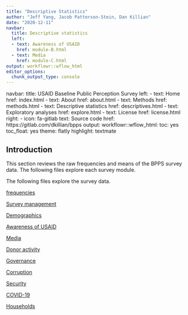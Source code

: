 ```yaml
---
title: "Descriptive Statistics"
author: "Jeff Yang, Jacob Patterson-Stein, Dan Killian"
date: "2020-12-11"
navbar:
  title: Descriptive statistics
  left:
  - text: Awareness of USAID
    href: module-B.html
  - text: Media
    href: module-C.html
output: workflowr::wflow_html
editor_options:
  chunk_output_type: console
---
```



navbar:
  title: USAID Baseline Public Perception Survey
  left:
  - text: Home
    href: index.html
  - text: About
    href: about.html
  - text: Methods
    href: methods.html
  - text: Descriptive statistics
    href: descriptives.html
  - text: Exploratory analyses
    href: explore.html
  - text: License
    href: license.html
  right:
  - icon: fa-gitlab
    text: Source code
    href: https://gitlab.com/dkillian/bpps
output:
  workflowr::wflow_html:
    toc: yes
    toc_float: yes
    theme: flatly
    highlight: textmate
    
    

## Introduction

This section reviews the raw frequencies and means of the BPPS survey data. The following files explore each survey module. 

The following files explore the survey data. 

[frequencies](frequencies.html)

[Survey management](module-A.html)

[Demographics](demographics.html)

[Awareness of USAID](module-B.html)

[Media](module-C.html)

[Donor activity](module-D.html)

[Governance](module-E.html)

[Corruption](module-F.html)

[Security](module-G.html)

[COVID-19](module-H.html)

[Households](module-I.html)
